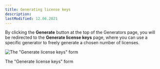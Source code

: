 ```yaml
---
title: Generating license keys
description:
lastModified: 12.06.2021
---
```


By clicking the **Generate** button at the top of the Generators page, you will
be redirected to the **Generate license keys** page, where you can use a
specific generator to freely generate a chosen number of licenses.

![The "Generate license keys" form](/images/docs/generators/generating-license-keys/generate-license-keys-form.png)
<p className={"image-desc"}>The "Generate license keys" form</p>
